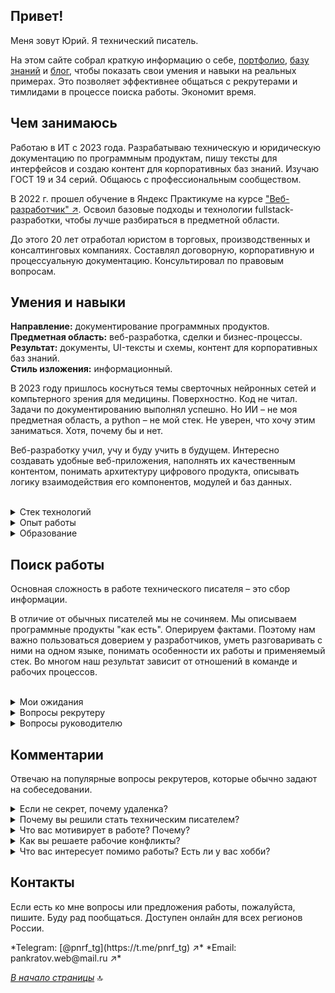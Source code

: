 
<a name="top-of-page"></a>

<PhotoBlock />

## Привет!

Меня зовут Юрий. Я технический писатель.

На этом сайте собрал краткую информацию о себе, [портфолио](./portfolio/), [базу знаний](./knowledge-base/) и [блог](./blog/), чтобы показать свои умения и навыки на реальных примерах. Это позволяет эффективнее общаться с рекрутерами и тимлидами в процессе поиска работы. Экономит время.
 
## Чем занимаюсь

Работаю в ИТ с 2023 года. Разрабатываю техническую и юридическую документацию по программным продуктам, пишу тексты для интерфейсов и создаю контент для корпоративных баз знаний. Изучаю ГОСТ 19 и 34 серий. Общаюсь с профессиональным сообществом.

В 2022 г. прошел обучение в Яндекс Практикуме на курсе ["Веб-разработчик" ↗](https://practicum.yandex.ru/web/). Освоил базовые подходы и технологии fullstack-разработки, чтобы лучше разбираться в предметной области.

До этого 20 лет отработал юристом в торговых, производственных и консалтинговых компаниях. Составлял договорную, корпоративную и процессуальную документацию. Консультировал по правовым вопросам.

## Умения и навыки

**Направление:** документирование программных продуктов.  
**Предметная область:** веб-разработка, сделки и бизнес-процессы.  
**Результат:** документы, UI-тексты и схемы, контент для корпоративных баз знаний.  
**Стиль изложения:** информационный.  

В 2023 году пришлось коснуться темы сверточных нейронных сетей и компьтерного зрения для медицины. Поверхностно. Код не читал. Задачи по документированию выполнял успешно. Но ИИ – не моя предметная область, а python – не мой стек. Не уверен, что хочу этим заниматься. Хотя, почему бы и нет.

Веб-разработку учил, учу и буду учить в будущем. Интересно создавать удобные веб-приложения, наполнять их качественным контентом, понимать архитектуру цифрового продукта, описывать логику взаимодействия его компонентов, модулей и баз данных.

<br />
<details>
  <summary>Cтек технологий</summary>
	<br /> 
	Техписательство
	<p style={{margin: "10px 0", display: "flex", flexWrap: "wrap", gap: "8px"}}>
		<img src="https://img.shields.io/badge/GoogleApps-informational?style=flat&logo=google&logoColor=white&labelColor=4285F4&color=4e4e4e" alt="Google Apps" />
		<img src="https://img.shields.io/badge/Markdown-informational?style=flat&logo=MarkDown&logoColor=white&labelColor=000000&color=4E4E4E" alt="Markdown" />
		<img src="https://img.shields.io/badge/Git-informational?style=flat&logo=git&logoColor=white&labelColor=F05032&color=4E4E4E" alt="Git" />
		<img src="https://img.shields.io/badge/GitHub-informational?style=flat&logo=GitHub&logoColor=white&labelColor=181717&color=4E4E4E" alt="Github" />
		<img src="https://img.shields.io/badge/Draw.io-informational?style=flat&logo=diagramsdotnet&logoColor=white&labelColor=F08705&color=4e4e4e" alt="Draw.io" />
		<img src="https://img.shields.io/badge/Photoshop-informational?style=flat&logo=adobephotoshop&logoColor=white&labelColor=31A8FF&color=4E4E4E" alt="Photoshop" />
		<img src="https://img.shields.io/badge/Figma-informational?style=flat&logo=figma&logoColor=white&labelColor=F24E1E&color=4E4E4E" alt="Figma" />
		<img src="https://img.shields.io/badge/Obsidian-informational?style=flat&logo=obsidian&logoColor=white&labelColor=7C3AED&color=4e4e4e" alt="Obsidian" />
		<img src="https://img.shields.io/badge/Storybook-informational?style=flat&logo=Storybook&logoColor=white&labelColor=FF4785&color=4E4E4E" alt="Storybook" />
	</p>

	Веб-разработка. Фронтенд
	<p style={{margin: "10px 0", display: "flex", flexWrap: "wrap", gap: "8px"}}>
		<img src="https://img.shields.io/badge/HTML-informational?style=flat&logo=html5&logoColor=white&labelColor=E34F26&color=4E4E4E" alt="HTML" />
		<img src="https://img.shields.io/badge/CSS-informational?style=flat&logo=css3&logoColor=white&labelColor=1572B6&color=4E4E4E" alt="CSS" />
		<img src="https://img.shields.io/badge/SCSS-informational?style=flat&logo=sass&logoColor=white&labelColor=CC6699&color=4E4E4E" alt="SCSS" />
		<img src="https://img.shields.io/badge/JavaScript-informational?style=flat&logo=JavaScript&logoColor=white&labelColor=F7DF1E&color=4E4E4E" alt="JavaScript" />
		<img src="https://img.shields.io/badge/TypeScript-informational?style=flat&logo=typescript&logoColor=white&labelColor=3178C6&color=4E4E4E" alt="Typescript" />
		<img src="https://img.shields.io/badge/React-informational?style=flat&logo=React&logoColor=white&labelColor=61dafb&color=4e4e4e" alt="React.js" />
		<img src="https://img.shields.io/badge/Next.js-informational?style=flat&logo=nextdotjs&logoColor=white&labelColor=000&color=4e4e4e" alt="Next.js" />
		<img src="https://img.shields.io/badge/Nextra-informational?style=flat&logo=nextra&logoColor=white&labelColor=000&color=4e4e4e" alt="Nextra" />
		<img src="https://img.shields.io/badge/Tilda-informational?style=flat&logo=tildapublishing&logoColor=white&labelColor=FFA282&color=4e4e4e" alt="Tilda" />
	</p>

	Веб-разработка. Бэкенд
	<p style={{margin: "10px 0", display: "flex", flexWrap: "wrap", gap: "8px"}}>
		<img src="https://img.shields.io/badge/Node.js-informational?style=flat&logo=Node.js&logoColor=white&labelColor=6DA55F&color=4E4E4E" alt="Node.js" />
		<img src="https://img.shields.io/badge/Express.js-informational?style=flat&logo=Express&logoColor=white&labelColor=404D59&color=4E4E4E" alt="Express.js. Fast, unopinionated, minimalist web framework for Node.js" />
		<img src="https://img.shields.io/badge/nginx-informational?style=flat&logo=nginx&logoColor=white&labelColor=009639&color=4E4E4E" alt="nginx documentation" />
		<img src="https://img.shields.io/badge/pm2-informational?style=flat&logo=pm2&logoColor=white&labelColor=2B037A&color=4E4E4E" alt="PM2. Advanced, production process manager for Node.js" />
		<img src="https://img.shields.io/badge/Babel-informational?style=flat&logo=babel&logoColor=white&labelColor=F9DC3E&color=4E4E4E" alt="Babel" />
		<img src="https://img.shields.io/badge/MongoDB-informational?style=flat&logo=MongoDB&logoColor=white&labelColor=4EA94B&color=4E4E4E" alt="MongoDB Documentation" />
	</p>
</details>

<details>
	<summary>Опыт работы</summary>
	<br />
	**Технический писатель**

	- 2024 – Библиотека №7, отдел технической документации
	- 2023 – ИТ-компания, разработчик ИИ-сервисов, MedTech

	**Юрист по сделкам и бизнес-процессам**

	- 2021 – Аудиторская компания
	- 2021 – ИТ-компания, FinTech (на проект)
	- 2015 – Сеть медицинских лабораторий
	- 2010 – Сеть мебельных салонов
	- 2008 – Консалтинговая компания
	- 2005 – Автотехцентры Volkswagen и Honda
	- 2004 – Сеть ресторанов и кафе
	- 2003 – Аптечная сеть
	- 2001 – Веб-студия
</details>

<details>
	<summary>Образование</summary>
	<br />
	**Курсы**
	- 2025 – Яндекс Практикум, фронтенд-разработка
	- 2022 – Яндекс Практикум, веб-разработка
	- 2021 – Академия Бизнеса и Управления Системами, библиотечное дело
	- 2020 – АБиУС, методическая деятельность в сфере профобразования
	- 2019 – City Business School, личная эффективность и управленческие навыки
	- 2018 – РЭУ им. Г.В. Плеханова, управление персоналом

	**Высшее образование**
	- 2003 – Институт международной торговли и права, юриспруденция
</details>

## Поиск работы

Основная сложность в работе технического писателя – это сбор информации. 

В отличие от обычных писателей мы не сочиняем. Мы описываем программные продукты "как есть". Оперируем фактами. Поэтому нам важно пользоваться доверием у разработчиков, уметь разговаривать с ними на одном языке, понимать особенности их работы и применяемый стек. Во многом наш результат зависит от отношений в команде и рабочих процессов.

<br />
<details>
	<summary>Мои ожидания</summary>
	<br />
	**Компания**
	- Продуктовая компания. Не стартап!
	- Выстроенные рабочие процессы. Онбординг.
	- Ментор: кто-то опытный, с кем можно советоваться. 
	- База знаний с описанием продукта и шаблонами документов.

	**Оборудование и ПО**
	- Macbook, мониторы 5K 24"-27" (2 шт.), iPad mini, iPhone.
	- Google Workspace, MS Office, таск-менеджер (YouTrack, Yandex Tracker, etc.), Email.
	- СПС (для работы с ГОСТами): Техэксперт, Система юрист, Гарант или КонсультантПлюс.

	**Условия труда**
	- Формат работы: удалённый (!) либо гибридный (в Сколково).
	- График работы: гибкий (начало в 08:00 – 10:00).
	- Соцпакет: ДМС, фитнес, дополнительное обучение.
	- Оформление: по трудовому договору.  
</details>

<details>
	<summary>Вопросы рекрутеру</summary>
	<br />
	**Компания**
	- Чем занимается компания (сфера)?
	- Как давно существует на рынке?
	- Кто ваша целевая аудитория?

	**Проект и команда**
	- Что за проект (продукт)? Какой стек?
	- Как давно развивается проект (продукт)?
	- Сколько человек работают над проектом?
	- Какова моя роль в проекте? 

	**Рабочие процессы**
	- Как строится совместная работа команды?
	- Как оценивается эффективность работы (KPI)?
	- Применяете ли корпоративную базу знаний?
	- Какая у вас корпоративная культура?

	**Условия труда**
	- Формат работы удаленный?
	- Какой график и режим работы?
	- Какое обоудование и ПО потребуются?
	- Какая зарплатная вилка по вакансии?
	- Какой соцпакет?
	- Как оформляются больничные?

	**Точки роста**
	- Какие есть возможности для роста?
	- Возможно ли перейти в другую команду или проект?
</details>

<details>
	<summary>Вопросы руководителю</summary>
	<br />
	**Вакансия**
	- Каковы цель и задачи в работе на этой позиции?
	- Чем конкретно предстоит заниматься?
	- С какими технологиями нужно уметь работать?
	- Применяете ли вы ГОСТ, ISO?
	- Что самое сложное в работе на этой позиции?
	- Какой идеальный кандидат на эту должность?

	**Проект и команда**
	- Что за проект (продукт)? Какой стек?
	- Как строится работа над проектом?
	- Сколько человек в команде? Кто они?
		
	**Рабочие процессы**
	- Как строится совместная работа команды?
	- Есть ли корпоративная база знаний, стайлгайды?
	- Как оценивается эффективность работы (KPI)?
	- Насколько напряженный график работы?
	- Есть ли переработки и работа в выходные?
	- Как у вас с отпусками и больничными?

	**Точки роста**
	- Какие перспективы роста на этой должности?
</details>

## Комментарии

Отвечаю на популярные вопросы рекрутеров, которые обычно задают на собеседовании.  

<details>
	<summary>Если не секрет, почему удаленка?</summary>
	<br />
	- Жаль тратить время на дорогу. Ездил в офис на Павелецкой, выходило 4 часа в день (туда-обратно). 
	- В летне-осенний период предпочитаю жить на даче. Мотаться в Москву возможности нет.
	 
</details>

<details>
	<summary>Почему вы решили стать техническим писателем?</summary>
	<br />
	2020 год с его пандемией Covid-19 оказался для меня переломной точкой. Много боли, смертей. Я всерьез задумался, чем хочу заниматься в последующие годы своей жизни. Продолжать практиковать юриспруденцию или попробовать свои силы в другой профессии.

	Находясь на самоизоляции, смог спокойно все обдумать и скорректировать свои жизненные планы. [Решил сменить профессию](https://www.myrepo.ru/portfolio/projects/obucheniye-veb-razrabotke).
</details>

<details>
	<summary>Что вас мотивирует в работе? Почему?</summary>
	<br />
	Личные качества, команда, деньги.

	- Мозг жаждет во всем разобраться до мелочей.  
	- Любопытство и азарт понуждают не останавливаться на достигнутом.  
	- Работа в команде придает поддержку и уверенность в результате.  
	- Достойный заработок расширяет горизонты возможного.  
</details>

<details>
	<summary>Как вы решаете рабочие конфликты?</summary>
	<br />
	Как таковых конфликтов у меня не возникало. Конечно, были острые моменты и эмоциональные перепалки. Но, все они решались по-доброму. На следующий день люди успокаивались, извинялись друг перед другом и продолжали работать.

	По своему опыту скажу, что атмосферой в коллективе занимаются руководители (тимлид, HR-служба, директор... или все они совместно). Это комплексная задача, которая находится на уровне управления. Управления коллективом, бизнес-процессами и корпоративной культурой.

	Например, в некоторых крупных компаниях создают специальную комиссию (так называемый "арбитраж"), которая разбирается в причинах возникновения конфликта и наказывает виновного. В менее крупных компаниях вопрос решает руководитель своей единоличной волей.
</details>

<details>
	<summary>Что вас интересует помимо работы? Есть ли у вас хобби?</summary>
	<br />

	- В последнее время меня увлекают 2 темы: личная эффективность и work-life balance. Первая отвечает за время и качество, а вторая – за колесо жизненного баланса. Они полезны для самоанализа и личностного роста.
	- Отдыхаю с семьей и друзьями (преимущественно на даче). До пандемии 2020 года 15 лет ходил в походы по Селигеру (раз в год). Путешествовал заграницей. По работе ездил в регионы России.
	- Продолжаю погружаться во фронтенд-разработку. Веду личную базу знаний в Obsidian. Летом 2024 г. приступил к созданию своего pet-проекта.
	- Рисую от руки цветными карандашами и акварелью (скетчинг).
	- Смотрю фильмы и сериалы. От дорам до блокбастеров. Часто ставлю фоном.
	- Занимаюсь фитнесом (кардио + общеукрепляющие упражнения).
</details>

## Контакты

Если есть ко мне вопросы или предложения работы, пожалуйста, пишите. Буду рад пообщаться. Доступен онлайн для всех регионов России.

<Callout type="info">
*Telegram: [@pnrf_tg](https://t.me/pnrf_tg) ↗*  
*Email: pankratov.web@mail.ru ↗*
</Callout>

<br />

*[В начало страницы](#top-of-page)* 🔝